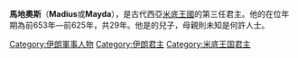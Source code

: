 {{unreferenced|time=2012-2-14}} 
'''馬地奧斯'''（'''Madius'''或'''Mayda'''），是古代西亞[[米底王國|米底王國]]的第三任君主。他的在位年期為前653年—前625年，共29年。他是{{en-link|巴塔图亚|Bartatua}}的兒子，母親則未知是何許人士。

{{start box}}
{{s-before|[[弗拉歐爾特斯|弗拉歐爾特斯]]}}
{{s-title|[[米底王國|米底王國]]君主|前653年—前625年}}
{{s-after|[[基亞克薩雷斯|基亞克薩雷斯]]}}
{{end box}}

{{米底與阿契美尼德君主}}
[[Category:伊朗軍事人物|Category:伊朗軍事人物]]
[[Category:伊朗君主|Category:伊朗君主]]
[[Category:米底王国君主|Category:米底王国君主]]